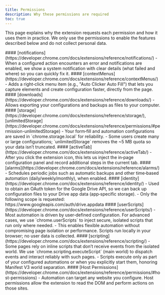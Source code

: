 ```yaml
---
title: Permissions
description: Why these permissions are required
toc: true
---
```


This page explains why the extension requests each permission and how it uses them in practice. We only use the permissions to enable the features described below and do not collect personal data.

<Callout type="info">
  #### [notifications](https://developer.chrome.com/docs/extensions/reference/notifications/) - When a configured action
  encounters an error and notifications are enabled, we show a system notification with clear details (what failed and
  where) so you can quickly fix it.
</Callout>

<Callout type="info">
  #### [contextMenus](https://developer.chrome.com/docs/extensions/reference/contextMenus/) - Adds a right‑click menu
  item (e.g., "Auto Clicker Auto Fill") that lets you capture elements and create configuration faster, directly from
  the page.
</Callout>

<Callout type="info">
  #### [downloads](https://developer.chrome.com/docs/extensions/reference/downloads/) - Allows exporting your
  configurations and backups as files to your computer.
</Callout>

<Callout type="info">
  #### [storage](https://developer.chrome.com/docs/extensions/reference/storage/),
  [unlimitedStorage](https://developer.chrome.com/docs/extensions/reference/permissions/#permission-unlimitedStorage) -
  Your form‑fill and automation configurations are saved in `chrome.storage.local` for reliability. - Some users create
  many or large configurations; `unlimitedStorage` removes the ~5 MB quota so your data isn’t truncated.
</Callout>

<Callout type="info">
  #### [activeTab](https://developer.chrome.com/docs/extensions/reference/activeTab/) - After you click the extension
  icon, this lets us inject the in‑page configuration panel and record additional steps in the current tab.
</Callout>

<Callout type="info">
  #### [alarms](https://developer.chrome.com/docs/extensions/reference/alarms/) - Schedules periodic jobs such as
  automatic backups and other time‑based automation (daily/weekly/monthly), when enabled.
</Callout>

<Callout type="info">
  #### [identity](https://developer.chrome.com/docs/extensions/reference/identity/) - Used to obtain an OAuth token for
  the Google Drive API, so we can back up configuration files to your Drive app data (app‑specific storage). - Only the
  following scope is requested: https://www.googleapis.com/auth/drive.appdata
</Callout>

<Callout type="info">
  #### [userScripts](https://developer.chrome.com/docs/extensions/reference/userScripts/) - Most automation is driven by
  user‑defined configuration. For advanced cases, we use `chrome.userScripts` to inject secure, isolated scripts that
  run only where needed. - This enables flexible automation without compromising page isolation or performance. Scripts
  run locally in your browser; no user data is collected.
</Callout>

<Callout type="info">
  #### [scripting](https://developer.chrome.com/docs/extensions/reference/scripting/) - Some pages rely on inline
  scripts that don’t receive events from the isolated world. We use `chrome.scripting.executeScript` (main world) to
  dispatch events and interact reliably with such pages. - Scripts execute only as part of your configured automations
  or when you explicitly start them, honoring Manifest V3 world separation.
</Callout>

<Callout type="info">
  #### [Host Permissions](https://developer.chrome.com/docs/extensions/reference/permissions/#host-permissions) -
  Automation can target any website you configure. Host permissions allow the extension to read the DOM and perform
  actions on those sites.
</Callout>
